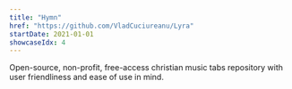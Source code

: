 ```yaml
---
title: "Hymn"
href: "https://github.com/VladCuciureanu/Lyra"
startDate: 2021-01-01
showcaseIdx: 4
---
```


Open-source, non-profit, free-access christian music tabs repository with user friendliness and ease of use in mind.
